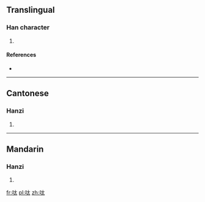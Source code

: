 ==Translingual==

===Han character===
{{Han char|rn=30|rad=口|as=04|sn=7|four=6403<sub>0</sub>|canj=口大戈 (RKI), X口大戈 (XRKI)}}

# {{defn|Han|sort=口04}}

====References====
* {{Han ref|kx=0181.191|hdz=10587.030|uh=5454|ud=21588|bh=CA79|bd=51833}}

----

==Cantonese==

===Hanzi===
{{yue-hanzi|jyut=|y=daai1}}

# {{defn|lang=yue|sort=口04}}

----

==Mandarin==

===Hanzi===
{{cmn-hanzi|pin=[[dāi]] ([[dai1]])|wg=tai<sup>1</sup>}}

# {{defn|lang=cmn|sort=口04}}

[[fr:呔]]
[[pl:呔]]
[[zh:呔]]